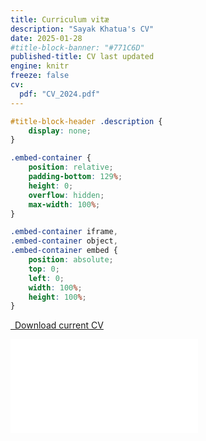 ```yaml
---
title: Curriculum vitæ
description: "Sayak Khatua's CV"
date: 2025-01-28
#title-block-banner: "#771C6D"
published-title: CV last updated
engine: knitr
freeze: false
cv:
  pdf: "CV_2024.pdf"
---
```


```css
#title-block-header .description {
    display: none;
}
```

```css
.embed-container {
    position: relative;
    padding-bottom: 129%;
    height: 0;
    overflow: hidden;
    max-width: 100%;
}

.embed-container iframe,
.embed-container object,
.embed-container embed {
    position: absolute;
    top: 0;
    left: 0;
    width: 100%;
    height: 100%;
}
```

```{=html}
<p class="text-center">
  <a class="btn btn-primary btn-lg cv-download" href="CV_2024.pdf" target="_blank">
    <i class="fa-solid fa-file-arrow-down"></i>&ensp;Download current CV
  </a>
</p>

<div class="embed-container">
  <iframe src="CV_2024.pdf" style="border: 0.5px"></iframe>
</div>
```
